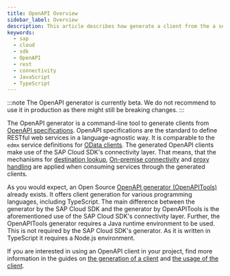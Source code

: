 ```yaml
---
title: OpenAPI Overview
sidebar_label: Overview
description: This article describes how generate a client from the a service definition and how to use the client.
keywords:
  - sap
  - cloud
  - sdk
  - OpenAPI
  - rest
  - connectivity
  - JavaScript
  - TypeScript
---
```



:::note
The OpenAPI generator is currently beta.
We do not recommend to use it in production as there might still be breaking changes.
:::

The OpenAPI generator is a command-line tool to generate clients from [OpenAPI specifications](https://swagger.io/specification/).
OpenAPI specifications are the standard to define RESTful web services in a language-agnostic way.
It is comparable to the `edmx` service definitions for [OData clients](../odata/overview.mdx).
The generated OpenAPI clients make use of the SAP Cloud SDK's connectivity layer.
That means, that the mechanisms for [destination lookup](../connectivity/destination), [On-premise connectivity](../connectivity/on-premise) and [proxy handling](../connectivity/proxy) are applied when consuming services through the generated clients.

As you would expect, an Open Source [OpenAPI generator (OpenAPITools)](https://github.com/OpenAPITools/openapi-generator) already exists.
It offers client generation for various programming languages, including TypeScript.
The main difference between the generator by the SAP Cloud SDK and the generator by OpenAPITools is the aforementioned use of the SAP Cloud SDK's connectivity layer.
Further, the OpenAPITools generator requires a Java runtime environment to be used.
This is not required by the SAP Cloud SDK's generator.
As it is written in TypeScript it requires a Node.js environment.

If you are interested in using an OpenAPI client in your project, find more information in the guides on [the generation of a client](./generate-openapi-client) and [the usage of the client](./execute-openapi-request).
